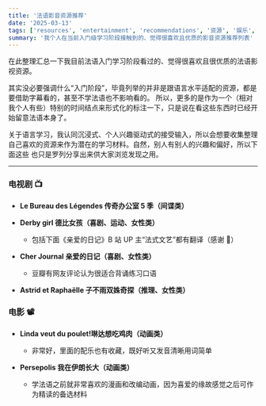```yaml
---
title: '法语影音资源推荐'
date: '2025-03-13'
tags: ['resources', 'entertainment', 'recommendations', '资源', '娱乐', '推荐']
summary: '我个人在当前入门级学习阶段接触到的、觉得很喜欢且优质的影音资源推荐列表'
---
```


在此整理汇总一下我目前法语入门学习阶段看过的、觉得很喜欢且很优质的法语影视资源。

其实没必要强调什么“入门阶段”，毕竟列举的并非是跟语言水平适配的资源，都是要借助字幕看的，甚至不学法语也不影响看的。
所以，更多的是作为一个（相对我个人有些）特别的时间结点来形式化的标注一下，只是说在看这些东西时已经开始留意法语本身了。

关于语言学习，我认同沉浸式、个人兴趣驱动式的接受输入，所以会想要收集整理自己喜欢的资源来作为潜在的学习材料。自然，别人有别人的兴趣和偏好，所以下面这些
也只是罗列分享出来供大家浏览发现之用。

---

### 电视剧 📺

- **Le Bureau des Légendes 传奇办公室 5 季（间谍类）**

- **Derby girl 德比女孩（喜剧、运动、女性类）**

  - 包括下面《亲爱的日记》B 站 UP 主“法式文艺”都有翻译（感谢 🩷）

- **Cher Journal 亲爱的日记（喜剧、女性类）**

  - 豆瓣有网友评论认为很适合背诵练习口语

- **Astrid et Raphaëlle 子不雨双姝奇探（推理、女性类）**

### 电影 📽

- **Linda veut du poulet!琳达想吃鸡肉（动画类）**

  - 非常好，里面的配乐也有收藏，既好听又发音清晰用词简单

- **Persepolis 我在伊朗长大（动画类）**

  - 学法语之前就非常喜欢的漫画和改编动画，因为喜爱的缘故感觉之后可作为精读的备选材料
